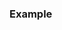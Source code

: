 {{include page|cpp/numeric/random/distribution/param|binomial_distribution}}

===Example===
{{example
 | p=true
 | code=
#include &lt;iostream&gt;
#include &lt;random&gt;

int main()
{
    std::random_device rd;
    std::mt19937 gen(rd());
    using BinomialDist = std::binomial_distribution&lt;&gt;;
    BinomialDist bino_dis(1, 0.5);
    
    std::cout &lt;&lt; "A sample of Binomial(  1, 0.5): " &lt;&lt; bino_dis(gen) &lt;&lt; '\n';

    // Use another parameter set
    bino_dis.param(BinomialDist::param_type(100,0.9));
    std::cout &lt;&lt; "A sample of Binomial(100, 0.9): " &lt;&lt; bino_dis(gen) &lt;&lt; '\n';
}
 | output=
A sample of Binomial(  1, 0.5): 0
A sample of Binomial(100, 0.9): 94
}}

{{langlinks|de|es|fr|it|ja|pt|ru|zh}}
